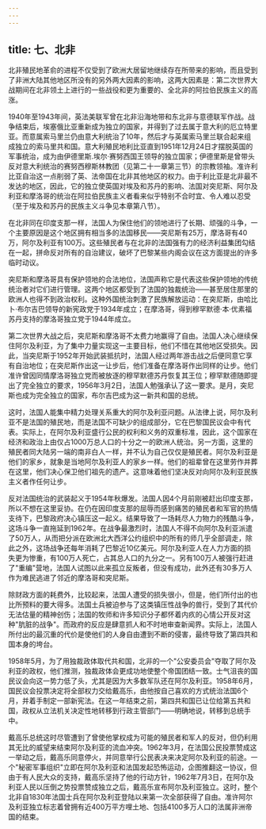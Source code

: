 ```yaml
---
---
---
```

title: 七、北非
---



北非殖民地革俞的进程不仅受到了欧洲大居留地继续存在所带来的影响，而且受到了非洲大陆其他地区所没有的另外两大因素的影响，这两大因素是：第二次世界大战期间在北非领土上进行的一些战役和更为重要的、全北非的阿拉伯民族主义的高涨。

1940年至1943年间，英法美联军曾在北非沿海地带和东北非与意德联军作战。战争结束后，埃塞俄比亚重新成为独立的国家，并得到了过去属于意大利的厄立特里亚。而意属索马里兰仍由意大利统治了10年，然后才与英属索马里兰联合起来组成独立的索马里共和国。意大利殖民地利比亚直到1951年12月24日才摆脱英国的军事统治，成为由伊德里斯.埃尔·赛努西国王领导的独立国家；伊德里斯是曾带头反对意大利统治的赛努西穆斯林教团（见第二十一章第三节）的宗教领袖。准许利比亚自治这一点削弱了英、法帝国在北非其他地区的权力。由于利比亚是北非最不发达的地区，因此，它的独立使英国对埃及和苏丹的影响、法国对突尼斯、阿尔及利亚和摩洛哥的统治在阿拉伯民族主义者看来似乎特别不合时宜、令人难以忍受（至于埃及和苏丹的民族主义斗争见本章第八节）。

在北非同在印度支那一样，法国人为保住他们的领地进行了长期、顽强的斗争，一个主要原因是这个地区拥有相当多的法国移民——突尼斯有25万，摩洛哥有40万，阿尔及利亚有100万。这些殖民者与在北非的法国强有力的经济利益集团勾结在一起，拼命反对所有的自治建议，破坏了巴黎某些内阁会议在这方面提出的许多临时动议。

突尼斯和摩洛哥具有保护领地的合法地位，法国声称它是代表这些保护领地的传统统治者对它们进行管理。这两个地区都受到了法国的独裁统治——甚至居住那里的欧洲人也得不到政治权利。这种外国统治刺激了民族解放运动：在突尼斯，由哈比卜·布尔吉巴领导的新宪政党于1934年成立；在摩洛哥，得到穆罕默德·本·优素福苏丹支持的摩洛哥独立党于1944年成立。

第二次世界大战之后，突尼斯和摩洛哥不太费力地赢得了自由。法国人决心继续保住阿尔及利亚，为了集中力量实现这一主要目标，他们不惜在其他地区受损失。因此，当突尼斯于1952年开始武装抵抗时，法国人经过两年游击战之后便同意它享有自治地位；在突尼斯作出这一让步后，他们准备在摩洛哥作出同样的让步。他们准许曾因同情摩洛哥独立党而被放逐的穆罕默德苏丹恢复其王位；穆罕默德随即提出了完全独立的要求，1956年3月2日，法国人勉强承认了这一要求。是月，突尼斯也成为完全独立的国家，布尔吉巴成为这一新共和国的总统。

这时，法国人能集中精力处理关系重大的阿尔及利亚问题。从法律上说，阿尔及利亚不是法国的殖民地，而是法国不可缺少的组成部分，它在巴黎国民议会中有代表。实际上，在阿尔及利亚盛行公民的权利和义务的双重标准，因此，这个国家在经济和政治上由仅占1000万总人口的十分之一的欧洲人统治。另一方面，这里的殖民者同大陆另一端的南非白人一样，并不认为自己仅仅是殖民者。阿尔及利亚是他们的家乡，就象是当地阿尔及利亚人的家乡一样。他们的祖辈曾在这里劳作并葬在这里，他们决心保卫他们祖先的遗产。这意味着他们坚决反对向阿尔及利亚民族主义者作任何让步。

反对法国统治的武装起义于1954年秋爆发。法国人因4个月前刚被赶出印度支那，所以不想在这里妥协。在仍在因印度支那的屈辱而感到痛苦的殖民者和军官的热情支待下，巴黎政府决心镇压这一起义。结果导致了一场耗尽人力物力的残酷斗争，这场斗争一直拖延到1962年。在战争最激烈时，法国人不得不向阿尔及利亚派遣了50万人，从而把分派在欧洲北大西洋公约组织中的所有的师几乎全部调走，除此之外，这场战争还每年消耗了巴黎近10亿美元。阿尔及利亚人在人力方面的损失更为惨重，有100万人死亡，占其总人口的九分之一。另有100万人被强行赶进了"重编"营地，法国人试图以此来孤立反叛者，但没有成功，此外还有30多万人作为难民逃进了邻近的摩洛哥和突尼斯。

除财政方面的耗费外，比较起来，法国人遭受的损失很小，但是，他们所付出的也比所预料的要大得多。法国土兵被迫参与了这类镇压性战争的兽行，受到了其代价无法估量的精神创伤；法国的牧师和许多知识分子都怀着内疚的心情公开反对这种"肮脏的战争"。而政府的反应是肆意抓人和不时地审查新闻界。实际上，法国人所付出的最沉重的代价是使他们的人身自由遭到不断的侵害，最终导致了第四共和国本身的垮台。

1958年5月，为了用独裁政体取代共和国，北非的一个"公安委员会"夺取了阿尔及利亚的政权，他们推测，独裁政体会更成功地使整个帝国团结一致。士气沮丧的国民议会向这一势力低了头，尤其是因为大多数军队还在阿尔及利亚。1958年6月，国民议会投票决定将全部权力交给戴高乐，由他按自己喜欢的方式统治法国6个月，并着手制定一部新宪法。在这一年结束之前，第四共和国已让位给第五共和国，政权从立法机关决定性地转移到行政主管部门——明确地说，转移到总统手中。

戴高乐总统这时尽管遭到了曾使他掌权成为可能的殖民者和军人的反对，但仍利用其无比的威望来结束阿尔及利亚的流血冲突。1962年3月，在法国公民投票赞成这一举动之后，戴高乐同意停火，并同意举行公民表决来决定阿尔及利亚的前途。一个"秘密军事组织"立即在阿尔及利亚和法国发起恐怖运动，企图推翻这一协议，但由于有人民大众的支持，戴高乐坚持了他的行动方针，1962年7月3日，在阿尔及利亚人民以压倒之势投票赞成独立之后，戴高乐宣布阿尔及利亚独立。这时，整个北非自1830年法国士兵在阿尔及利亚登陆以来第一次全部获得了自由。准许阿尔及利亚独立标志着曾拥有近400万平方哩土地、包括4100多万人口的法属非洲帝国的结束。